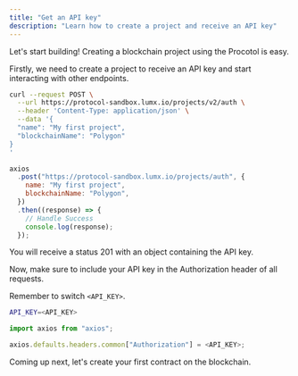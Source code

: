 ```yaml
---
title: "Get an API key"
description: "Learn how to create a project and receive an API key"
---
```


Let's start building! Creating a blockchain project using the Procotol is easy.

<Steps>
  <Step title="Create a project">

Firstly, we need to create a project to receive an API key and start interacting with other endpoints.

<CodeGroup>

```bash cURL
curl --request POST \
  --url https://protocol-sandbox.lumx.io/projects/v2/auth \
  --header 'Content-Type: application/json' \
  --data '{
  "name": "My first project",
  "blockchainName": "Polygon"
}
'
```

```javascript JavaScript
axios
  .post("https://protocol-sandbox.lumx.io/projects/auth", {
    name: "My first project",
    blockchainName: "Polygon",
  })
  .then((response) => {
    // Handle Success
    console.log(response);
  });
```

</CodeGroup>

You will receive a status 201 with an object containing the API key.

</Step>
<Step title="Add your API key to the Authorization header in all requests">

Now, make sure to include your API key in the Authorization header of all requests.

<Info>Remember to switch `<API_KEY>`.</Info>

<CodeGroup>

```bash cURL
API_KEY=<API_KEY>
```

```javascript JavaScript
import axios from "axios";

axios.defaults.headers.common["Authorization"] = <API_KEY>;
```

</CodeGroup>

</Step>
</Steps>

Coming up next, let's create your first contract on the blockchain.

<Snippet file="troubleshooting.mdx" />
